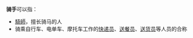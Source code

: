 {{Otheruse|騎士 (消歧義)}}
{{wiktionarypar}}
'''骑手'''可以指：
*[[騎師|騎師]]，擅长骑马的人
*骑乘自行车、电单车、摩托车工作的[[快递员|快递员]]、[[送餐员|送餐员]]、[[送货员|送货员]]等人员的合称

{{消歧义|cat=二字称谓消歧义}}
